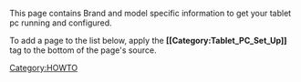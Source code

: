 This page contains Brand and model specific information to get your tablet pc running and configured.

To add a page to the list below, apply the '''&#91;&#91;Category:Tablet_PC_Set_Up&#93;&#93;''' tag to the bottom of the page's source.

[[Category:HOWTO]]